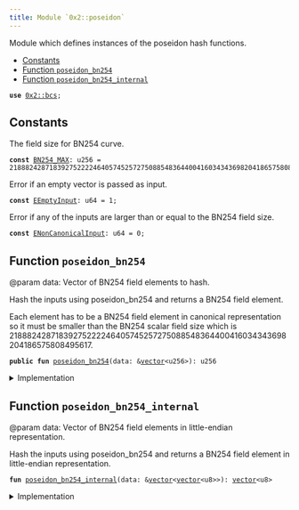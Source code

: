 ```yaml
---
title: Module `0x2::poseidon`
---
```


Module which defines instances of the poseidon hash functions.


-  [Constants](#@Constants_0)
-  [Function `poseidon_bn254`](#0x2_poseidon_poseidon_bn254)
-  [Function `poseidon_bn254_internal`](#0x2_poseidon_poseidon_bn254_internal)


<pre><code><b>use</b> <a href="bcs.md#0x2_bcs">0x2::bcs</a>;
</code></pre>



<Link id="@Constants_0"></Link>

## Constants


<Link id="0x2_poseidon_BN254_MAX"></Link>

The field size for BN254 curve.


<pre><code><b>const</b> <a href="poseidon.md#0x2_poseidon_BN254_MAX">BN254_MAX</a>: u256 = 21888242871839275222246405745257275088548364400416034343698204186575808495617;
</code></pre>



<Link id="0x2_poseidon_EEmptyInput"></Link>

Error if an empty vector is passed as input.


<pre><code><b>const</b> <a href="poseidon.md#0x2_poseidon_EEmptyInput">EEmptyInput</a>: u64 = 1;
</code></pre>



<Link id="0x2_poseidon_ENonCanonicalInput"></Link>

Error if any of the inputs are larger than or equal to the BN254 field size.


<pre><code><b>const</b> <a href="poseidon.md#0x2_poseidon_ENonCanonicalInput">ENonCanonicalInput</a>: u64 = 0;
</code></pre>



<Link id="0x2_poseidon_poseidon_bn254"></Link>

## Function `poseidon_bn254`

@param data: Vector of BN254 field elements to hash.

Hash the inputs using poseidon_bn254 and returns a BN254 field element.

Each element has to be a BN254 field element in canonical representation so it must be smaller than the BN254
scalar field size which is 21888242871839275222246405745257275088548364400416034343698204186575808495617.


<pre><code><b>public</b> <b>fun</b> <a href="poseidon.md#0x2_poseidon_poseidon_bn254">poseidon_bn254</a>(data: &<a href="../move-stdlib/vector.md#0x1_vector">vector</a>&lt;u256&gt;): u256
</code></pre>



<details>
<summary>Implementation</summary>


<pre><code><b>public</b> <b>fun</b> <a href="poseidon.md#0x2_poseidon_poseidon_bn254">poseidon_bn254</a>(data: &<a href="../move-stdlib/vector.md#0x1_vector">vector</a>&lt;u256&gt;): u256 {
    <b>let</b> (<b>mut</b> i, <b>mut</b> b, l) = (0, <a href="../move-stdlib/vector.md#0x1_vector">vector</a>[], data.length());
    <b>assert</b>!(l &gt; 0, <a href="poseidon.md#0x2_poseidon_EEmptyInput">EEmptyInput</a>);
    <b>while</b> (i &lt; l) {
        <b>let</b> field_element = &data[i];
        <b>assert</b>!(*field_element &lt; <a href="poseidon.md#0x2_poseidon_BN254_MAX">BN254_MAX</a>, <a href="poseidon.md#0x2_poseidon_ENonCanonicalInput">ENonCanonicalInput</a>);
        b.push_back(<a href="../move-stdlib/bcs.md#0x1_bcs_to_bytes">bcs::to_bytes</a>(&data[i]));
        i = i + 1;
    };
    <b>let</b> binary_output = <a href="poseidon.md#0x2_poseidon_poseidon_bn254_internal">poseidon_bn254_internal</a>(&b);
    bcs::new(binary_output).peel_u256()
}
</code></pre>



</details>

<Link id="0x2_poseidon_poseidon_bn254_internal"></Link>

## Function `poseidon_bn254_internal`

@param data: Vector of BN254 field elements in little-endian representation.

Hash the inputs using poseidon_bn254 and returns a BN254 field element in little-endian representation.


<pre><code><b>fun</b> <a href="poseidon.md#0x2_poseidon_poseidon_bn254_internal">poseidon_bn254_internal</a>(data: &<a href="../move-stdlib/vector.md#0x1_vector">vector</a>&lt;<a href="../move-stdlib/vector.md#0x1_vector">vector</a>&lt;u8&gt;&gt;): <a href="../move-stdlib/vector.md#0x1_vector">vector</a>&lt;u8&gt;
</code></pre>



<details>
<summary>Implementation</summary>


<pre><code><b>native</b> <b>fun</b> <a href="poseidon.md#0x2_poseidon_poseidon_bn254_internal">poseidon_bn254_internal</a>(data: &<a href="../move-stdlib/vector.md#0x1_vector">vector</a>&lt;<a href="../move-stdlib/vector.md#0x1_vector">vector</a>&lt;u8&gt;&gt;): <a href="../move-stdlib/vector.md#0x1_vector">vector</a>&lt;u8&gt;;
</code></pre>



</details>
